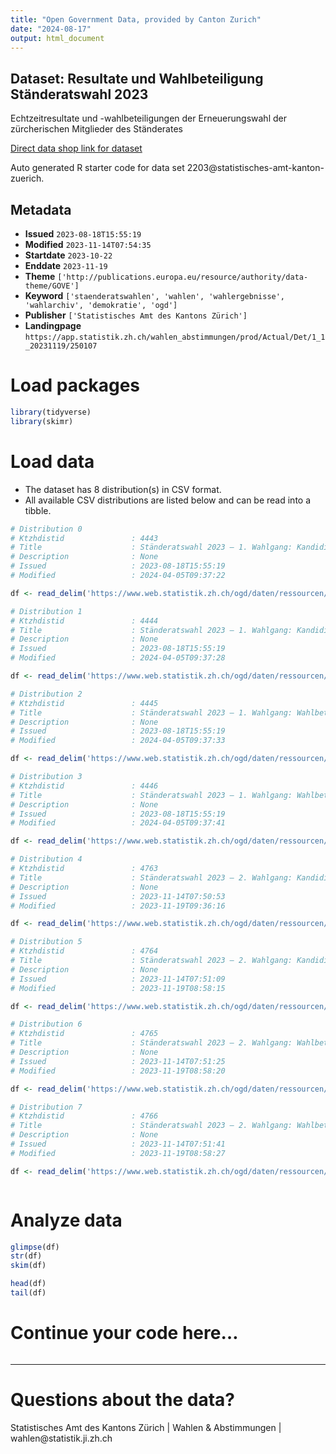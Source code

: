 ```yaml
---
title: "Open Government Data, provided by Canton Zurich"
date: "2024-08-17"
output: html_document
---
```


## Dataset: Resultate und Wahlbeteiligung Ständeratswahl 2023

Echtzeitresultate und -wahlbeteiligungen der Erneuerungswahl der zürcherischen Mitglieder des Ständerates

[Direct data shop link for dataset](https://www.zh.ch/de/politik-staat/statistik-daten/datenkatalog.html#/datasets/2203@statistisches-amt-kanton-zuerich)

Auto generated R starter code for data set 2203@statistisches-amt-kanton-zuerich.

## Metadata

- **Issued** `2023-08-18T15:55:19`
- **Modified** `2023-11-14T07:54:35`
- **Startdate** `2023-10-22`
- **Enddate** `2023-11-19`
- **Theme** `['http://publications.europa.eu/resource/authority/data-theme/GOVE']`
- **Keyword** `['staenderatswahlen', 'wahlen', 'wahlergebnisse', 'wahlarchiv', 'demokratie', 'ogd']`
- **Publisher** `['Statistisches Amt des Kantons Zürich']`
- **Landingpage** `https://app.statistik.zh.ch/wahlen_abstimmungen/prod/Actual/Det/1_1_20231119/250107`


# Load packages

```r

library(tidyverse)
library(skimr)

```

# Load data

-   The dataset has 8 distribution(s) in CSV format.
-   All available CSV distributions are listed below and can be read into a tibble.

```r

# Distribution 0
# Ktzhdistid               : 4443
# Title                    : Ständeratswahl 2023 – 1. Wahlgang: Kandidierendenresultate Ebene Kanton
# Description              : None
# Issued                   : 2023-08-18T15:55:19
# Modified                 : 2024-04-05T09:37:22

df <- read_delim('https://www.web.statistik.zh.ch/ogd/daten/ressourcen/KTZH_00002203_00004443.csv')

# Distribution 1
# Ktzhdistid               : 4444
# Title                    : Ständeratswahl 2023 – 1. Wahlgang: Kandidierendenresultate Ebene Gemeinden
# Description              : None
# Issued                   : 2023-08-18T15:55:19
# Modified                 : 2024-04-05T09:37:28

df <- read_delim('https://www.web.statistik.zh.ch/ogd/daten/ressourcen/KTZH_00002203_00004444.csv')

# Distribution 2
# Ktzhdistid               : 4445
# Title                    : Ständeratswahl 2023 – 1. Wahlgang: Wahlbeteiligung Ebene Kanton
# Description              : None
# Issued                   : 2023-08-18T15:55:19
# Modified                 : 2024-04-05T09:37:33

df <- read_delim('https://www.web.statistik.zh.ch/ogd/daten/ressourcen/KTZH_00002203_00004445.csv')

# Distribution 3
# Ktzhdistid               : 4446
# Title                    : Ständeratswahl 2023 – 1. Wahlgang: Wahlbeteiligung Ebene Gemeinden
# Description              : None
# Issued                   : 2023-08-18T15:55:19
# Modified                 : 2024-04-05T09:37:41

df <- read_delim('https://www.web.statistik.zh.ch/ogd/daten/ressourcen/KTZH_00002203_00004446.csv')

# Distribution 4
# Ktzhdistid               : 4763
# Title                    : Ständeratswahl 2023 – 2. Wahlgang: Kandidierendenresultate Ebene Kanton
# Description              : None
# Issued                   : 2023-11-14T07:50:53
# Modified                 : 2023-11-19T09:36:16

df <- read_delim('https://www.web.statistik.zh.ch/ogd/daten/ressourcen/KTZH_00002203_00004763.csv')

# Distribution 5
# Ktzhdistid               : 4764
# Title                    : Ständeratswahl 2023 – 2. Wahlgang: Kandidierendenresultate Ebene Gemeinden
# Description              : None
# Issued                   : 2023-11-14T07:51:09
# Modified                 : 2023-11-19T08:58:15

df <- read_delim('https://www.web.statistik.zh.ch/ogd/daten/ressourcen/KTZH_00002203_00004764.csv')

# Distribution 6
# Ktzhdistid               : 4765
# Title                    : Ständeratswahl 2023 – 2. Wahlgang: Wahlbeteiligung Ebene Kanton
# Description              : None
# Issued                   : 2023-11-14T07:51:25
# Modified                 : 2023-11-19T08:58:20

df <- read_delim('https://www.web.statistik.zh.ch/ogd/daten/ressourcen/KTZH_00002203_00004765.csv')

# Distribution 7
# Ktzhdistid               : 4766
# Title                    : Ständeratswahl 2023 – 2. Wahlgang: Wahlbeteiligung Ebene Gemeinden
# Description              : None
# Issued                   : 2023-11-14T07:51:41
# Modified                 : 2023-11-19T08:58:27

df <- read_delim('https://www.web.statistik.zh.ch/ogd/daten/ressourcen/KTZH_00002203_00004766.csv')



```

# Analyze data

```r

glimpse(df)
str(df)
skim(df)

head(df)
tail(df)

```

# Continue your code here...

```r

```

------------------------------------------------------------------------

# Questions about the data?

Statistisches Amt des Kantons Zürich | Wahlen & Abstimmungen | wahlen@statistik.ji.zh.ch
